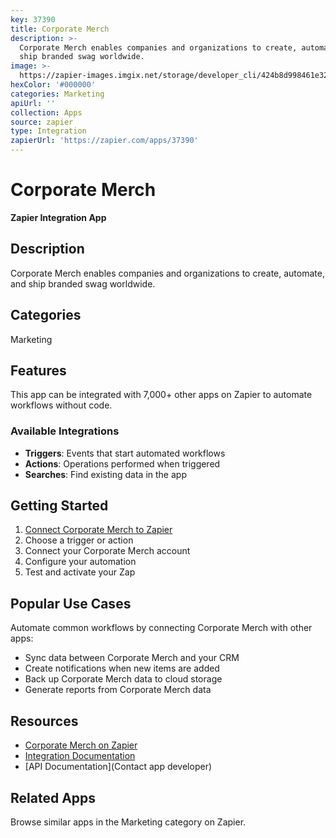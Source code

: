 ```yaml
---
key: 37390
title: Corporate Merch
description: >-
  Corporate Merch enables companies and organizations to create, automate, and
  ship branded swag worldwide.
image: >-
  https://zapier-images.imgix.net/storage/developer_cli/424b8d998461e3297d5bd84638a50988.png?auto=format%2Ccompress&ixlib=python-3.0.0&q=50
hexColor: '#000000'
categories: Marketing
apiUrl: ''
collection: Apps
source: zapier
type: Integration
zapierUrl: 'https://zapier.com/apps/37390'
---
```

# Corporate Merch

**Zapier Integration App**

## Description

Corporate Merch enables companies and organizations to create, automate, and ship branded swag worldwide.

## Categories

Marketing

## Features

This app can be integrated with 7,000+ other apps on Zapier to automate workflows without code.

### Available Integrations

- **Triggers**: Events that start automated workflows
- **Actions**: Operations performed when triggered
- **Searches**: Find existing data in the app

## Getting Started

1. [Connect Corporate Merch to Zapier](https://zapier.com/apps/37390)
2. Choose a trigger or action
3. Connect your Corporate Merch account
4. Configure your automation
5. Test and activate your Zap

## Popular Use Cases

Automate common workflows by connecting Corporate Merch with other apps:

- Sync data between Corporate Merch and your CRM
- Create notifications when new items are added
- Back up Corporate Merch data to cloud storage
- Generate reports from Corporate Merch data

## Resources

- [Corporate Merch on Zapier](https://zapier.com/apps/37390)
- [Integration Documentation](https://zapier.com/apps/37390/integrations)
- [API Documentation](Contact app developer)

## Related Apps

Browse similar apps in the Marketing category on Zapier.
